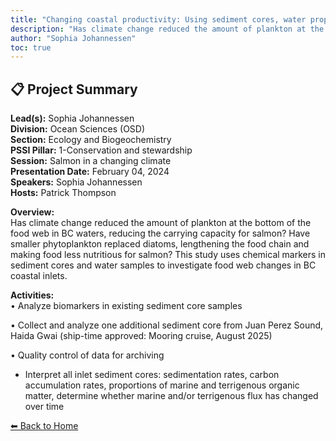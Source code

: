 ---
title: "Changing coastal productivity: Using sediment cores, water properties and archived plankton data to identify changes at the bottom of the food web in BC’s coastal waters"
description: "Has climate change reduced the amount of plankton at the bottom of the food web in BC waters, reducing the carrying capacity for salmon? Have smaller phytoplankton replaced diatoms, lengthening the food chain and making food less nutritious for salmon? This study uses chemical markers in sediment cores and water samples to investigate food web changes in BC coastal inlets."
author: "Sophia Johannessen"
toc: true
---

## 📋 Project Summary

**Lead(s):** Sophia Johannessen  
**Division:** Ocean Sciences (OSD)  
**Section:** Ecology and Biogeochemistry  
**PSSI Pillar:** 1-Conservation and stewardship  
**Session:** Salmon in a changing climate  
**Presentation Date:** February 04, 2024  
**Speakers:** Sophia Johannessen  
**Hosts:** Patrick Thompson  

**Overview:**  
Has climate change reduced the amount of plankton at the bottom of the food web in BC waters, reducing the carrying capacity for salmon? Have smaller phytoplankton replaced diatoms, lengthening the food chain and making food less nutritious for salmon? This study uses chemical markers in sediment cores and water samples to investigate food web changes in BC coastal inlets.   

**Activities:**  
•	Analyze biomarkers in existing sediment core samples 
•	Collect and analyze one additional sediment core from Juan Perez Sound, Haida Gwai (ship-time approved: Mooring cruise, August 2025)
•	Quality control of data for archiving
- Interpret all inlet sediment cores: sedimentation rates, carbon accumulation rates, proportions of marine and terrigenous organic matter, determine whether marine and/or terrigenous flux has changed over time

[⬅ Back to Home](../index.qmd)
